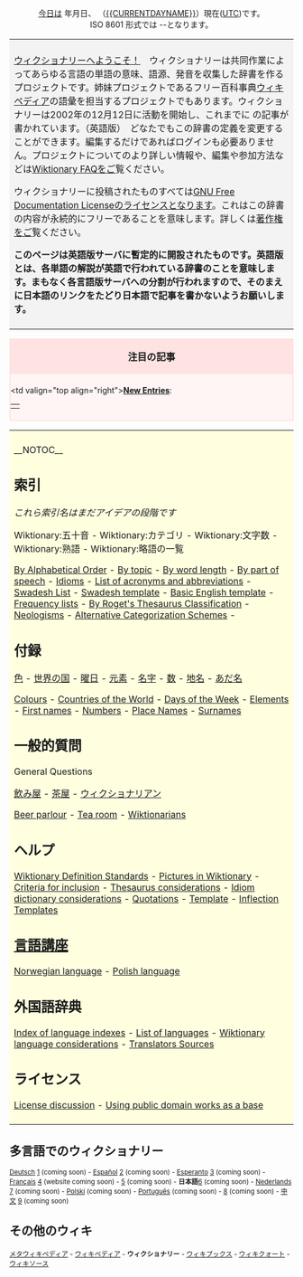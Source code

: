 <center>
[[今日]]は {{CURRENTYEAR}}年{{CURRENTMONTHNAME}}月{{CURRENTDAY}}日、 （[[{{CURRENTDAYNAME}}]]）現在([[UTC]])です。<br>ISO 8601 形式では {{CURRENTYEAR}}-{{CURRENTMONTH}}-{{CURRENTDAY}}となります。<br>
</center>

<table> <tr> <td align="left" valign="top" style="background:#f3f3f3; padding:8px">

[[Welcome newcomers|ウィクショナリーへようこそ！]]　ウィクショナリーは共同作業によってあらゆる言語の単語の意味、語源、発音を収集した辞書を作るプロジェクトです。姉妹プロジェクトであるフリー百科事典[http://ja.wikipedia.org/ ウィキペディア]の語彙を担当するプロジェクトでもあります。ウィクショナリーは2002年の12月12日に活動を開始し、これまでに {{NUMBEROFARTICLES}} の記事が書かれています。（英語版）　どなたでもこの辞書の定義を変更することができます。編集するだけであればログインも必要ありません。プロジェクトについてのより詳しい情報や、編集や参加方法などは[[Wiktionary:FAQ|Wiktionary FAQ]]をご覧ください。


ウィクショナリーに投稿されたものすべては[[ja:GNU Free Documentation License|GNU Free Documentation License]]のライセンスとなります。これはこの辞書の内容が永続的にフリーであることを意味します。詳しくは[[Wiktionary:Copyrights|著作権]]をご覧ください。


'''このページは英語版サーバに暫定的に開設されたものです。英語版とは、各単語の解説が英語で行われている辞書のことを意味します。まもなく各言語版サーバへの分割が行われますので、そのまえに日本語のリンクをたどり日本語で記事を書かないようお願いします。'''

<!--'''Please note that this is the [[Japanese]] Wiktionary: while it aims to describe all words of all languages, the definitions and descriptions are in English only. Similar Wiktionaries in other languages will be set up gradually.'''

For an example of an article in the English Wiktionary defining a non-English word, please refer to [[frei]]. In order to find a German definition of that word, it will be necessary to resort to the German Wiktionary when that becomes available.
-->
</td></tr></table>

<!-- Anything you add on this page MUST FIT the 800x600 screen -->

<div style="clear: both; border: 2px solid #ffe2e2; margin: 0em; background-color: #fff5f5; padding-bottom 0.5em;">
<div style="background: #ffe2e2; padding-top: 0.1em; padding-bottom: 0.1em; text-align: center; font-size: larger; width: 100%">'''注目の記事'''</div>
<div style="padding-top: 0.4em; padding-bottom: 0.3em;"><table border=0 align="center" cellpadding="0" cellspacing="0"><tr>
<td valign="top align="right">'''[[Special:Newpages|New Entries]]''':&nbsp;</td><td> 

<!-- add newer articles at the beginning, delete from the end -->


</td></tr></table> </div></div>

<table> <tr> <td align="left" valign="top" style="background:#FFFFE0; padding:8px">
__NOTOC__
== 索引 ==
''これら索引名はまだアイデアの段階です''

Wiktionary:五十音 - 
Wiktionary:カテゴリ -
Wiktionary:文字数 -
Wiktionary:熟語 -
Wiktionary:略語の一覧

[[By Alphabetical Order]] - 
[[Wiktionary:By topic|By topic]] -
[[Wiktionary:By word length (longest)|By word length]] -
[[Wiktionary:By part of speech|By part of speech]] - 
[[Wiktionary:Idioms|Idioms]] - 
[[Wiktionary:List of acronyms and abbreviations|List of acronyms and abbreviations]] -
[[Swadesh List]] - 
[[Wiktionary:Swadesh_template|Swadesh template]] - 
[[Wiktionary:Basic_English_template|Basic English template]] - 
[[Wiktionary:Frequency lists|Frequency lists]] - 
[[Wiktionary:Roget_Thesaurus_Classfication|By Roget's Thesaurus Classification]] - 
[[Wiktionary:Neologisms|Neologisms]] - [[Alternative Categorization Schemes]] -

== 付録 ==
[[Wiktionary 付録:色|色]] -
[[Wiktionary 付録:世界の国|世界の国]] - 
[[Wiktionary 付録:曜日|曜日]] - 
[[Wiktionary 付録:元素|元素]] - 
[[Wiktionary 付録:名字|名字]] - 
[[Wiktionary 付録:数|数]] - 
[[Wiktionary 付録:地名|地名]] - 
[[Wiktionary 付録:あだ名|あだ名]]

[[Wiktionary Appendix:Colours|Colours]] -
[[Wiktionary Appendix:Countries of the world|Countries of the World]] - 
[[Wiktionary Appendix:Days of the Week|Days of the Week]] - 
[[Wiktionary Appendix:Elements|Elements]] - 
[[Wiktionary Appendix:First names|First names]] - 
[[Wiktionary Appendix:Numbers|Numbers]] - 
[[Wiktionary Appendix:Place Names|Place Names]] - 
[[Wiktionary Appendix:Surnames|Surnames]]

== 一般的質問 ==
General Questions

[[Wiktionary:飲み屋|飲み屋]] -
[[Wiktionary:茶屋|茶屋]] - 
[[Wiktionary:ウィクショナリアン|ウィクショナリアン]]

[[Wiktionary:Beer parlour|Beer parlour]] -
[[Wiktionary:Tea room|Tea room]] - 
[[Wiktionary:Wiktionarians|Wiktionarians]]

== ヘルプ ==
[[Wiktionary:Wiktionary Definition Standards|Wiktionary Definition Standards]] -
[[Wiktionary:Pictures in Wiktionary|Pictures in Wiktionary]] -
[[Wiktionary:Criteria for inclusion|Criteria for inclusion]] -
[[Wiktionary:Thesaurus considerations|Thesaurus considerations]] - 
[[Wiktionary:Idiom dictionary considerations|Idiom dictionary considerations]] -
[[Wiktionary:Quotations|Quotations]] -
[[Wiktionary:Template|Template]] - 
[[Wiktionary:Inflection Templates|Inflection Templates]]



== [http://wikibooks.org/ 言語講座] ==
[[Norwegian language]] - [[Polish language]]

== 外国語辞典 ==
[[Wiktionary:Index of language indexes|Index of language indexes]] -
[[Wiktionary:List of languages|List of languages]] -
[[Wiktionary:Wiktionary language considerations|Wiktionary language considerations]] -
[[Wiktionary:Translators Sources|Translators Sources]]

== ライセンス==
[[Wiktionary:License discussion|License discussion]] -
[[Wiktionary:Using public domain works as a base|Using public domain works as a base]]

</td></tr></table>

== 多言語でのウィクショナリー ==
<small>[[Hauptseite|Deutsch]]  [http://de.wiktionary.org]  (coming soon) - [[Portada|Espa&ntilde;ol]] [http://es.wiktionary.org] (coming soon) - 
[[Cxefpagxo|Esperanto]] [http://eo.wiktionary.org] (coming soon) - [[Accueil|Fran&ccedil;ais]] [http://fr.wiktionary.org] (website coming soon) - [http://fy.wiktionary.org] (coming soon) -
'''日本語'''[http://ja.wiktionary.org] (coming soon) - 
[[onthaalpagina|Nederlands]] [http://nl.wiktionary.org] (coming soon) - [http://pl.wikipedia.org Polski] (coming soon) - [http://pt.wiktionary.org Portugu&ecirc;s] (coming soon) - [http://vi.wiktionary.org] (coming soon) - [[首页|中文]] [http://zh.wiktionary.org] (coming soon)</small>

== その他のウィキ ==
<small>[http://meta.wikipedia.org/ メタウィキペディア] - [http://ja.wikipedia.org ウィキペディア] - '''ウィクショナリー''' - [http://wikibooks.org/ ウィキブックス] - [http://wikiquote.org/ ウィキクォート] - [http://sources.wikipedia.org/ ウィキソース]</small>